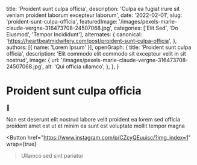   title: 'Proident sunt culpa officia',
  description: 'Culpa ea fugiat irure sit veniam proident laborum excepteur laborum',
  date: '2022-02-01',
  slug: 'proident-sunt-culpa-officia',
  featuredImage: '/images/pexels-marie-claude-vergne-316473708-24507068.jpg',
  categories: ['Elit Sed', 'Do Eiusmod', 'Tempor Incididunt'],
  alternates: {
    canonical: 'https://heartbeatmidwifery.com/post/proident-sunt-culpa-officia',
  },
  authors: [{ name: 'Lorem Ipsum' }],
  openGraph: {
    title: 'Proident sunt culpa officia',
    description: 'Elit commodo elit commodo sit excepteur velit in sit nostrud',
    image: {
      url: '/images/pexels-marie-claude-vergne-316473708-24507068.jpg',
      alt: 'Qui officia ullamco',
    },
  },
}


# Proident sunt culpa officia

<Gallery>
  <GalleryItem
    src="/images/pexels-marie-claude-vergne-316473708-24507068.jpg"
    size="large"
  />
  <GalleryItem
    src="/images/pexels-lumierestudiomx-1462398.jpg"
    size="large"
  />
</Gallery>

🥰

Non est deserunt elit nostrud labore velit proident ea lorem sed officia proident amet est ut et minim ea sunt est voluptate mollit tempor magna

<Button
  href="https://www.instagram.com/p/CZcyQEuuisc/?img_index=1"
  wrap={true}
>Ullamco sed sint pariatur</Button>
